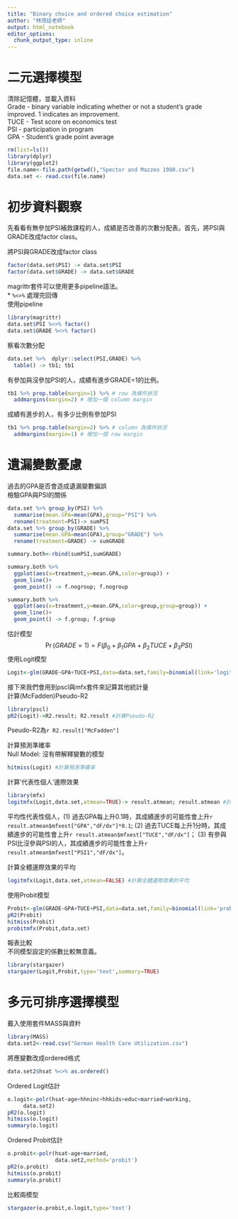```yaml
---
title: "Binary choice and ordered choice estimation"
author: "林茂廷老師"
output: html_notebook
editor_options: 
  chunk_output_type: inline
---
```

# 二元選擇模型
清除記憶體，並載入資料  
Grade - binary variable indicating whether or not a student's grade
            improved.  1 indicates an improvement.  
TUCE  - Test score on economics test  
PSI   - participation in program  
GPA   - Student's grade point average  
```r
rm(list=ls())
library(dplyr)
library(ggplot2)
file.name<-file.path(getwd(),"Spector and Mazzeo 1980.csv")
data.set <- read.csv(file.name)
```

# 初步資料觀察
先看看有無參加PSI補救課程的人，成績是否改善的次數分配表。首先，將PSI與GRADE改成factor class。

將PSI與GRADE改成factor class
```r
factor(data.set$PSI) -> data.set$PSI
factor(data.set$GRADE) -> data.set$GRADE
```

magrittr套件可以使用更多pipeline語法。  
* `%<>%` 處理完回傳  
使用pipeline
```r
library(magrittr)
data.set$PSI %<>% factor()
data.set$GRADE %<>% factor()
```

察看次數分配
```r
data.set %>%  dplyr::select(PSI,GRADE) %>%
  table() -> tb1; tb1
```

有參加與沒參加PSI的人，成績有進步GRADE=1的比例。
```r
tb1 %>% prop.table(margin=1) %>% # row 為條件狀況 
  addmargins(margin=2) # 增加一個 column margin
```

成績有進步的人，有多少比例有參加PSI
```r
tb1 %>% prop.table(margin=2) %>% # column 為條件狀況
  addmargins(margin=1) # 增加一個 row margin
```

# 遺漏變數憂慮
過去的GPA是否會造成遺漏變數偏誤  
檢驗GPA與PSI的關係
```r
data.set %>% group_by(PSI) %>%
  summarise(mean.GPA=mean(GPA),group="PSI") %>%
  rename(treatment=PSI)-> sumPSI
data.set %>% group_by(GRADE) %>%
  summarise(mean.GPA=mean(GPA),group="GRADE") %>%
  rename(treatment=GRADE) -> sumGRADE

summary.both<-rbind(sumPSI,sumGRADE)

summary.both %>%
  ggplot(aes(x=treatment,y=mean.GPA,color=group)) +
  geom_line()+ 
  geom_point() -> f.nogroup; f.nogroup

summary.both %>%
  ggplot(aes(x=treatment,y=mean.GPA,color=group,group=group)) +
  geom_line()+ 
  geom_point() -> f.group; f.group
```

估計模型
$$\Pr(GRADE=1)=F(\beta_0+\beta_1 GPA+\beta_2 TUCE+\beta_3 PSI)$$
使用Logit模型
```r
Logit<-glm(GRADE~GPA+TUCE+PSI,data=data.set,family=binomial(link='logit'))
```

接下來我們會用到pscl與mfx套件來記算其他統計量  
計算(McFadden)Pseudo-R2  
```r
library(pscl)
pR2(Logit)->R2.result; R2.result #計算Pseudo-R2
```
Pseudo-R2為`r R2.result["McFadden"]`

計算預測準確率   
Null Model: 沒有帶解釋變數的模型
```r
hitmiss(Logit) #計算預測準確率
```

計算'代表性個人'邊際效果  
```r
library(mfx)
logitmfx(Logit,data.set,atmean=TRUE)-> result.atmean; result.atmean #計算'代表性個人'邊際效果
```
平均性代表性個人，(1) 過去GPA每上升0.1時，其成績進步的可能性會上升`r result.atmean$mfxest["GPA","dF/dx"]*0.1`; (2) 過去TUCE每上升1分時，其成績進步的可能性會上升`r result.atmean$mfxest["TUCE","dF/dx"]`； (3) 有參與PSI比沒參與PSI的人，其成績進步的可能性會上升`r result.atmean$mfxest["PSI1","dF/dx"]`。 

計算全體邊際效果的平均  
```r
logitmfx(Logit,data.set,atmean=FALSE) #計算全體邊際效果的平均
```

使用Probit模型
```r
Probit<-glm(GRADE~GPA+TUCE+PSI,data=data.set,family=binomial(link='probit'))
pR2(Probit)
hitmiss(Probit)
probitmfx(Probit,data.set)
```

報表比較  
不同模型設定的係數比較無意義。
```r
library(stargazer)
stargazer(Logit,Probit,type='text',summary=TRUE)
```

# 多元可排序選擇模型
戴入使用套件MASS與資籵
```r
library(MASS)
data.set2<-read.csv("German Health Care Utilization.csv")
```
將應變數改成ordered格式
```r
data.set2$hsat %<>% as.ordered()
```

Ordered Logit估計
```r
o.logit<-polr(hsat~age+hhninc+hhkids+educ+married+working,
     data.set2)
pR2(o.logit)
hitmiss(o.logit)
summary(o.logit)
```

Ordered Probit估計
```r
o.probit<-polr(hsat~age+married,
               data.set2,method='probit')
pR2(o.probit)
hitmiss(o.probit)
summary(o.probit)
```

比較兩模型
```r
stargazer(o.probit,o.logit,type='text')
```
